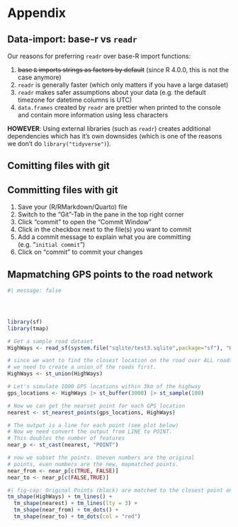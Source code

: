 # Appendix

## Data-import: base-r vs `readr` {#sec-readr}


Our reasons for preferring `readr` over base-R import functions:

1. ~~base `R` imports strings as factors by default~~ (since R 4.0.0, this is not the case anymore)
2. `readr` is generally faster (which only matters if you have a large dataset)
3. `readr` makes safer assumptions about your data (e.g. the default timezone for datetime columns is UTC)
4. `data.frames` created by `readr` are prettier when printed to the console and contain more information using less characters

**HOWEVER**: Using external libraries (such as `readr`) creates additional dependencies which has it's own downsides (which is one of the reasons we don't do `library("tidyverse")`). 



## Comitting files with git


:::{#nte-committing .callout-note}
## Committing files with git

1. Save your (R/RMarkdown/Quarto) file
2. Switch to the "Git"-Tab in the pane in the top right corner
3. Click "commit" to open the "Commit Window"
4. Click in the checkbox next to the file(s) you want to commit
5. Add a commit message to explain what you are committing (e.g. "`initial commit`")
6. Click on "commit" to commit your changes
:::


## Mapmatching GPS points to the road network



```r
#| message: false




library(sf)
library(tmap)

# Get a sample road dataset
HighWays <- read_sf(system.file("sqlite/test3.sqlite",package="sf"), "HighWays")[6, ] 

# since we want to find the closest location on the road over ALL roads
# we need to create a union of the roads first.
HighWays <- st_union(HighWays)

# Let's simulate 1000 GPS locations within 3km of the highway
gps_locations <- HighWays |> st_buffer(3000) |> st_sample(100)

# Now we can get the nearset point for each GPS location
nearest <- st_nearest_points(gps_locations, HighWays)

# The output is a line for each point (see plot below)
# Now we need convert the output from LINE to POINT. 
# This doubles the number of features
near_p <- st_cast(nearest, "POINT")

# now we subset the points. Uneven numbers are the original
# points, even numbers are the new, mapmatched points.
near_from <- near_p[c(TRUE, FALSE)]
near_to <- near_p[c(FALSE,TRUE)]
```


```r
#| fig-cap: Original Points (black) are matched to the closest point on the road (red)
tm_shape(HighWays) + tm_lines() +
  tm_shape(nearest) + tm_lines(lty = 3) +
  tm_shape(near_from) + tm_dots() +
  tm_shape(near_to) + tm_dots(col = "red")
```